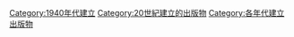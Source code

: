 {{Cat topic in decade|19|4|20|建立的出版物}}

[[Category:1940年代建立|Category:1940年代建立]]
[[Category:20世紀建立的出版物|Category:20世紀建立的出版物]]
[[Category:各年代建立出版物|Category:各年代建立出版物]]